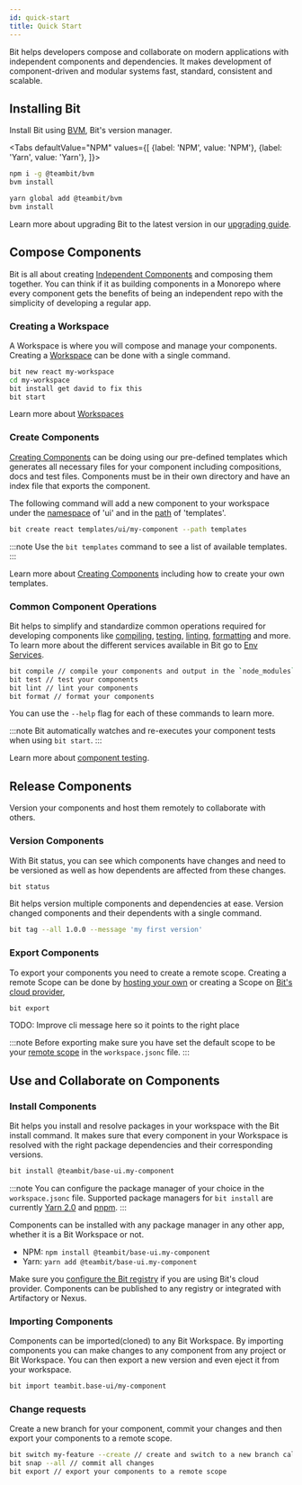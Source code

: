 ```yaml
---
id: quick-start
title: Quick Start
---
```



Bit helps developers compose and collaborate on modern applications with independent components and dependencies.
It makes development of component-driven and modular systems fast, standard, consistent and scalable.

## Installing Bit

Install Bit using [BVM](/), Bit's version manager.

<Tabs
defaultValue="NPM"
values={[
{label: 'NPM', value: 'NPM'},
{label: 'Yarn', value: 'Yarn'},
]}>
<TabItem value="NPM">

```bash
npm i -g @teambit/bvm
bvm install
```

  </TabItem>
  <TabItem value="Yarn">

```bash
yarn global add @teambit/bvm
bvm install
```

  </TabItem>
</Tabs>

Learn more about upgrading Bit to the latest version in our [upgrading guide](/guides/upgrading/).

## Compose Components

Bit is all about creating [Independent Components](/components/overview) and composing them together. You can think if it
as building components in a Monorepo where every component gets the benefits of being an independent repo with the simplicity of developing a regular app.

### Creating a Workspace

A Workspace is where you will compose and manage your components. Creating a [Workspace](/workspace/overview) can be done with a single command.

```bash
bit new react my-workspace
cd my-workspace
bit install get david to fix this
bit start
```

Learn more about [Workspaces](/)

### Create Components

[Creating Components](/) can be doing using our pre-defined templates which generates all necessary files for your component including compositions, docs and test files.
Components must be in their own directory and have an index file that exports the component.

The following command will add a new component to your workspace under the [namespace](/) of 'ui' and in the [path](/) of 'templates'.

```bash
bit create react templates/ui/my-component --path templates
```

:::note
Use the `bit templates` command to see a list of available templates.
:::

Learn more about [Creating Components](/) including how to create your own templates.

### Common Component Operations

Bit helps to simplify and standardize common operations required for developing components like [compiling](/), [testing](/), [linting](/), [formatting](/) and more.
To learn more about the different services available in Bit go to [Env Services](/envs/core-services).

```bash
bit compile // compile your components and output in the `node_modules` directory
bit test // test your components
bit lint // lint your components
bit format // format your components
```

You can use the `--help` flag for each of these commands to learn more.

:::note
Bit automatically watches and re-executes your component tests when using `bit start`.
:::

Learn more about [component testing](/).

## Release Components

Version your components and host them remotely to collaborate with others.

### Version Components

With Bit status, you can see which components have changes and need to be versioned as well as how dependents are affected
from these changes.

```bash
bit status
```

Bit helps version multiple components and dependencies at ease. Version changed components and their dependents
with a single command.

```bash
bit tag --all 1.0.0 --message 'my first version'
```

### Export Components

To export your components you need to create a remote scope. Creating a remote Scope can be done
by [hosting your own](/scope/host) or creating a Scope on [Bit's cloud provider](https://bit.dev),

```bash
bit export
```

TODO: Improve cli message here so it points to the right place

:::note
Before exporting make sure you have set the default scope to be your [remote scope](/) in the `workspace.jsonc` file.
:::

## Use and Collaborate on Components

### Install Components

Bit helps you install and resolve packages in your workspace with the Bit install command. It makes sure that every
component in your Workspace is resolved with the right package dependencies and their corresponding versions.

```bash
bit install @teambit/base-ui.my-component
```

:::note
You can configure the package manager of your choice in the `workspace.jsonc` file. Supported package managers
for `bit install` are currently [Yarn 2.0](/) and [pnpm](/).
:::

Components can be installed with any package manager in any other app, whether it is a Bit Workspace or not.

- NPM: `npm install @teambit/base-ui.my-component`
- Yarn: `yarn add @teambit/base-ui.my-component`

Make sure you [configure the Bit registry](/) if you are using Bit's cloud provider. Components can be published to any registry or integrated with Artifactory or Nexus.

### Importing Components

Components can be imported(cloned) to any Bit Workspace. By importing components you can make changes to any component
from any project or Bit Workspace. You can then export a new version and even eject it from your workspace.

```bash
bit import teambit.base-ui/my-component
```

### Change requests

Create a new branch for your component, commit your changes and then export your components to a remote scope.

```bash
bit switch my-feature --create // create and switch to a new branch called my-feature
bit snap --all // commit all changes
bit export // export your components to a remote scope
```
